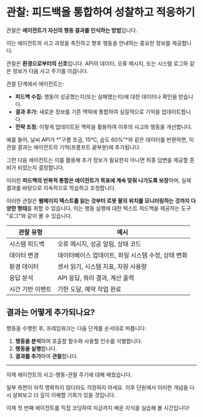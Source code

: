 # 관찰: 피드백을 통합하여 성찰하고 적응하기

관찰은 **에이전트가 자신의 행동 결과를 인식하는 방법**입니다.

이는 에이전트의 사고 과정을 촉진하고 향후 행동을 안내하는 중요한 정보를 제공합니다.

관찰은 **환경으로부터의 신호**입니다. API의 데이터, 오류 메시지, 또는 시스템 로그와 같은 정보가 다음 사고 주기를 이끕니다.

관찰 단계에서 에이전트는:

- **피드백 수집:** 행동이 성공했는지(또는 실패했는지)에 대한 데이터나 확인을 받습니다.
- **결과 추가:** 새로운 정보를 기존 맥락에 통합하여 실질적으로 기억을 업데이트합니다.
- **전략 조정:** 이렇게 업데이트된 맥락을 활용하여 이후의 사고와 행동을 개선합니다.

예를 들어, 날씨 API가 *"구름 조금, 15°C, 습도 60%"*와 같은 데이터를 반환하면, 이 관찰 결과는 에이전트의 기억(프롬프트 끝부분)에 추가됩니다.

그런 다음 에이전트는 이를 활용해 추가 정보가 필요한지 아니면 최종 답변을 제공할 준비가 되었는지 결정합니다.

이러한 **피드백의 반복적 통합은 에이전트가 목표에 계속 맞춰 나가도록 보장**하며, 실제 결과를 바탕으로 지속적으로 학습하고 조정합니다.

이러한 관찰은 **웹페이지 텍스트를 읽는 것부터 로봇 팔의 위치를 모니터링하는 것까지 다양한 형태**를 취할 수 있습니다. 이는 행동 실행에 대한 텍스트 피드백을 제공하는 도구 "로그"와 같이 볼 수 있습니다.

| 관찰 유형 | 예시 |
|---------------------|---------------------------------------------------------------------------|
| 시스템 피드백 | 오류 메시지, 성공 알림, 상태 코드 |
| 데이터 변경 | 데이터베이스 업데이트, 파일 시스템 수정, 상태 변화 |
| 환경 데이터 | 센서 읽기, 시스템 지표, 자원 사용량 |
| 응답 분석 | API 응답, 쿼리 결과, 계산 출력 |
| 시간 기반 이벤트 | 기한 도달, 예약 작업 완료 |

## 결과는 어떻게 추가되나요?

행동을 수행한 후, 프레임워크는 다음 단계를 순서대로 따릅니다:

1. **행동을 분석**하여 호출할 함수와 사용할 인수를 식별합니다.
2. **행동을 실행**합니다.
3. **결과를 추가**하여 **관찰**합니다.

---
이제 에이전트의 사고-행동-관찰 주기에 대해 배웠습니다.

일부 측면이 아직 명확하지 않더라도 걱정하지 마세요. 이후 단원에서 이러한 개념을 다시 살펴보고 더 깊이 이해할 기회가 있을 것입니다.

이제 첫 번째 에이전트를 직접 코딩하여 지금까지 배운 지식을 실습해 볼 시간입니다!
